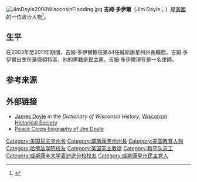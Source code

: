 [[File:JimDoyle2008WisconsinFlooding.jpg|thumb]]
'''吉姆·多伊爾'''（Jim Doyle；{{bd|1945年|11月23日}}）是[[美國|美國]]的一位政治人物<ref>{{Cite web |url=http://www.foley.com/people/bio.aspx?employeeid=30501 |title=存档副本 |access-date=2016-01-04 |archive-url=https://web.archive.org/web/20111213074837/http://www.foley.com/people/bio.aspx?employeeid=30501 |archive-date=2011-12-13 |dead-url=yes }}</ref>。

==生平==
在2003年至2011年期間，吉姆·多伊爾擔任第44任威斯康星州州長職務。吉姆·多伊爾出生在華盛頓特區，他的黨籍是[[民主黨_(美國)|民主黨]]。吉姆·多伊爾現在是一名律師。

== 参考来源 ==
{{reflist}}

==外部链接==
*[http://www.wisconsinhistory.org/dictionary/index.asp?action=view&term_id=3004&search_term=doyle James Doyle]{{Wayback|url=http://www.wisconsinhistory.org/dictionary/index.asp?action=view&term_id=3004&search_term=doyle |date=20080824125629 }} in the ''Dictionary of Wisconsin History'', [[Wisconsin_Historical_Society|Wisconsin Historical Society]]
*[http://peacecorpsonline.org/messages/messages/467/2028024.html Peace Corps biography of Jim Doyle] {{Wayback|url=http://peacecorpsonline.org/messages/messages/467/2028024.html |date=20200212123913 }}

{{Authority control}}

{{DEFAULTSORT:Doyle, Jim}}
[[Category:美国民主党州长|Category:美国民主党州长]]
[[Category:威斯康辛州州長|Category:威斯康辛州州長]]
[[Category:美国教育人物|Category:美国教育人物]]
[[Category:哈佛法学院校友|Category:哈佛法学院校友]]
[[Category:美国天主教徒|Category:美国天主教徒]]
[[Category:和平队志工|Category:和平队志工]]
[[Category:威斯康辛大学麦迪逊分校校友|Category:威斯康辛大学麦迪逊分校校友]]
[[Category:威斯康星州民主党人|Category:威斯康星州民主党人]]